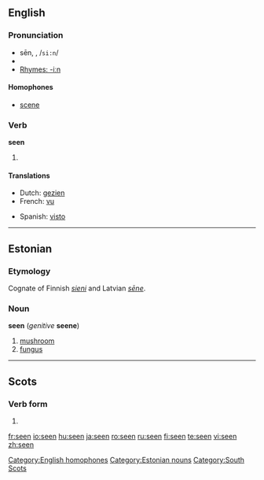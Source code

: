 {{see|Seen|sen}}
==English==

{{rank|heart|going|knew|206|seen|better|name|among}}

===Pronunciation===
* sēn, {{IPAchar|/siːn/}}, /<tt>si:n</tt>/
* {{audio|en-us-seen.ogg|Audio (US)}}
* [[Rhymes:English:-iːn|Rhymes: -iːn]]

====Homophones====
* [[scene]]

===Verb===
'''seen'''

# {{past participle of|[[see]]}}

====Translations====
{{trans-top|Past participle of see}}
* Dutch: [[gezien]]
* French: [[vu]]
{{trans-mid}}
* Spanish: [[visto]]
{{trans-bottom}}

[[Category:English homophones]]

----

==Estonian==

===Etymology===
Cognate of Finnish ''[[sieni]]'' and Latvian ''[[sēne]]''.

===Noun===
'''seen''' (''genitive'' '''seene''')

# [[mushroom]]
# [[fungus]]

[[Category:Estonian nouns]]

----

==Scots==

===Verb form===
{{infl|sco|verb form}}

# {{past participle of|[[sei]]}}

[[Category:South Scots]]

[[fr:seen]]
[[io:seen]]
[[hu:seen]]
[[ja:seen]]
[[ro:seen]]
[[ru:seen]]
[[fi:seen]]
[[te:seen]]
[[vi:seen]]
[[zh:seen]]